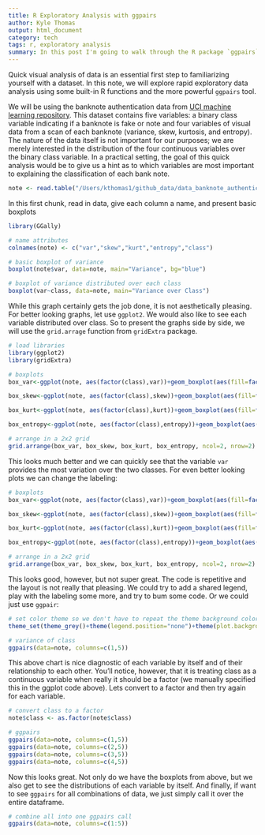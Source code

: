 ```yaml
---
title: R Exploratory Analysis with ggpairs
author: Kyle Thomas
output: html_document
category: tech
tags: r, exploratory analysis
summary: In this post I'm going to walk through the R package `ggpairs` and how it can help us quickly visualize the relationship between variables.
---
```


Quick visual analysis of data is an essential first step to familiarizing yourself with a dataset. In this note, we will explore rapid exploratory data analysis using some built-in R functions and the more powerful `ggpairs` tool.

We will be using the banknote authentication data from [UCI machine learning repository](http://archive.ics.uci.edu/ml/datasets.html). This dataset contains five variables: a binary class variable indicating if a banknote is fake or note and four variables of visual data from a scan of each banknote (variance, skew, kurtosis, and entropy). The nature of the data itself is not important for our purposes; we are merely interested in the distribution of the four continuous variables over the binary class variable. In a practical setting, the goal of this quick analysis would be to give us a hint as to which variables are most important to explaining the classification of each bank note.

```r
note <- read.table("/Users/kthomas1/github_data/data_banknote_authentication.txt",sep=",")
```

In this first chunk, read in data, give each column a name, and present basic boxplots

```r
library(GGally)

# name attributes
colnames(note) <- c("var","skew","kurt","entropy","class")

# basic boxplot of variance
boxplot(note$var, data=note, main="Variance", bg="blue")

# boxplot of variance distributed over each class
boxplot(var~class, data=note, main="Variance over Class")

```

While this graph certainly gets the job done, it is not aesthetically pleasing. For better looking graphs, let use `ggplot2`. We would also like to see each variable distributed over class. So to present the graphs side by side, we will use the `grid.arrage` function from `gridExtra` package.

```r
# load libraries
library(ggplot2)
library(gridExtra)

# boxplots
box_var<-ggplot(note, aes(factor(class),var))+geom_boxplot(aes(fill=factor(class)))

box_skew<-ggplot(note, aes(factor(class),skew))+geom_boxplot(aes(fill=factor(class)))

box_kurt<-ggplot(note, aes(factor(class),kurt))+geom_boxplot(aes(fill=factor(class)))

box_entropy<-ggplot(note, aes(factor(class),entropy))+geom_boxplot(aes(fill=factor(class)))

# arrange in a 2x2 grid
grid.arrange(box_var, box_skew, box_kurt, box_entropy, ncol=2, nrow=2)

```

This looks much better and we can quickly see that the variable `var` provides the most variation over the two classes. For even better looking plots we can change the labeling:

```r

# boxplots
box_var<-ggplot(note, aes(factor(class),var))+geom_boxplot(aes(fill=factor(class)))+ labs(x="",y="Variance") + theme(legend.position="none")+theme(plot.background = element_rect(fill = '#ECF0F1', colour = '#ECF0F1'))

box_skew<-ggplot(note, aes(factor(class),skew))+geom_boxplot(aes(fill=factor(class)))+ labs(x="",y="Skewness") + theme(legend.position="none")+theme(plot.background = element_rect(fill = '#ECF0F1', colour = '#ECF0F1'))

box_kurt<-ggplot(note, aes(factor(class),kurt))+geom_boxplot(aes(fill=factor(class)))+ labs(x="",y="Kurtosis") + theme(legend.position="none")+theme(plot.background = element_rect(fill = '#ECF0F1', colour = '#ECF0F1'))

box_entropy<-ggplot(note, aes(factor(class),entropy))+geom_boxplot(aes(fill=factor(class)))+ labs(x="",y="Entropy") + theme(legend.position="none")+theme(plot.background = element_rect(fill = '#ECF0F1', colour = '#ECF0F1'))

# arrange in a 2x2 grid
grid.arrange(box_var, box_skew, box_kurt, box_entropy, ncol=2, nrow=2)

```

This looks good, however, but not super great. The code is repetitive and the layout is not really that pleasing. We could try to add a shared legend, play with the labeling some more, and try to bum some code. Or we could just use `ggpair`:

```r
# set color theme so we don't have to repeat the theme background color code so much
theme_set(theme_grey()+theme(legend.position="none")+theme(plot.background = element_rect(fill = '#ECF0F1', colour = '#ECF0F1')))

# variance of class
ggpairs(data=note, columns=c(1,5))

```

This above chart is nice diagnostic of each variable by itself and of their relationship to each other. You'll notice, however, that it is treating class as a continuous variable when really it should be a factor (we manually specified this in the ggplot code above). Lets convert to a factor and then try again for each variable.

```r

# convert class to a factor
note$class <- as.factor(note$class)

# ggpairs
ggpairs(data=note, columns=c(1,5))
ggpairs(data=note, columns=c(2,5))
ggpairs(data=note, columns=c(3,5))
ggpairs(data=note, columns=c(4,5))

```


Now this looks great. Not only do we have the boxplots from above, but we also get to see the distributions of each variable by itself. And finally, if want to see `ggpairs` for all combinations of data, we just simply call it over the entire dataframe.

```r

# combine all into one ggpairs call
ggpairs(data=note, columns=c(1:5))

```





